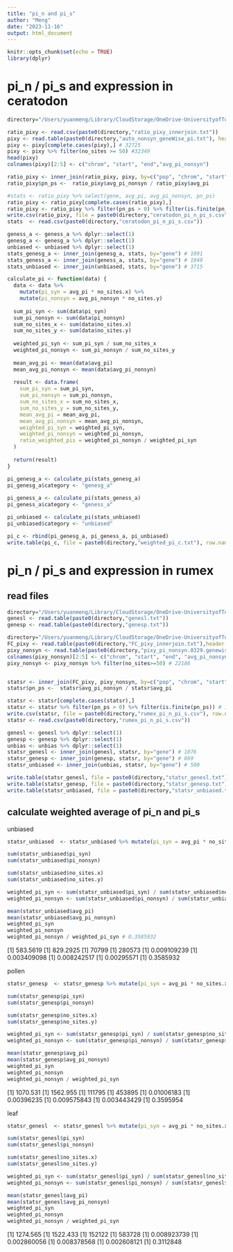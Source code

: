 ```yaml
---
title: "pi_n and pi_s"
author: "Meng"
date: "2023-11-16"
output: html_document
---
```


```r
knitr::opts_chunk$set(echo = TRUE)
library(dplyr)
```


# pi_n / pi_s and expression in ceratodon

```r
directory="/Users/yuanmeng/Library/CloudStorage/OneDrive-UniversityofToronto/Manuscripts/ceratodon_haploid_sel/diversity/"

ratio_pixy <- read.csv(paste0(directory,"ratio_pixy_innerjoin.txt"))
pixy <- read.table(paste0(directory,"auto_nonsyn_geneWise_pi.txt"), header=TRUE) 
pixy <- pixy[complete.cases(pixy),] # 32725
pixy <- pixy %>% filter(no_sites >= 50) #32349
head(pixy)
colnames(pixy)[2:5] <- c("chrom", "start", "end","avg_pi_nonsyn")

ratio_pixy <- inner_join(ratio_pixy, pixy, by=c("pop", "chrom", "start", "end")) #  (18615 no UV)
ratio_pixy$pn_ps <-  ratio_pixy$avg_pi_nonsyn / ratio_pixy$avg_pi

#stats <- ratio_pixy %>% select(gene, avg_pi, avg_pi_nonsyn, pn_ps)
ratio_pixy <- ratio_pixy[complete.cases(ratio_pixy),]
ratio_pixy <- ratio_pixy %>% filter(pn_ps > 0) %>% filter(is.finite(pn_ps)) # 16346 (15982)
write.csv(ratio_pixy, file = paste0(directory,"ceratodon_pi_n_pi_s.csv"), row.names = FALSE, quote = FALSE)
stats  <- read.csv(paste0(directory,"ceratodon_pi_n_pi_s.csv"))

geness_a <- geness_a %>% dplyr::select(1)
genesg_a <- genesg_a %>% dplyr::select(1)
unbiased <- unbiased %>% dplyr::select(1)
stats_genesg_a <- inner_join(genesg_a, stats, by="gene") # 1091
stats_geness_a <- inner_join(geness_a, stats, by="gene") # 1049
stats_unbiased <- inner_join(unbiased, stats, by="gene") # 3715
```


```r
calculate_pi <- function(data) {
  data <- data %>%
    mutate(pi_syn = avg_pi * no_sites.x) %>%
    mutate(pi_nonsyn = avg_pi_nonsyn * no_sites.y)
  
  sum_pi_syn <- sum(data$pi_syn)
  sum_pi_nonsyn <- sum(data$pi_nonsyn)
  sum_no_sites_x <- sum(data$no_sites.x)
  sum_no_sites_y <- sum(data$no_sites.y)
  
  weighted_pi_syn <- sum_pi_syn / sum_no_sites_x
  weighted_pi_nonsyn <- sum_pi_nonsyn / sum_no_sites_y
  
  mean_avg_pi <- mean(data$avg_pi)
  mean_avg_pi_nonsyn <- mean(data$avg_pi_nonsyn)
  
  result <- data.frame(
    sum_pi_syn = sum_pi_syn,
    sum_pi_nonsyn = sum_pi_nonsyn,
    sum_no_sites_x = sum_no_sites_x,
    sum_no_sites_y = sum_no_sites_y,
    mean_avg_pi = mean_avg_pi,
    mean_avg_pi_nonsyn = mean_avg_pi_nonsyn,
    weighted_pi_syn = weighted_pi_syn,
    weighted_pi_nonsyn = weighted_pi_nonsyn,
    ratio_weighted_pis = weighted_pi_nonsyn / weighted_pi_syn
  )
  
  return(result)
}

pi_genesg_a <- calculate_pi(stats_genesg_a)
pi_genesg_a$category <- "genesg_a" 
    
pi_geness_a <- calculate_pi(stats_geness_a)
pi_geness_a$category <- "geness_a" 

pi_unbiased <- calculate_pi(stats_unbiased)
pi_unbiased$category <- "unbiased" 

pi_c <- rbind(pi_genesg_a, pi_geness_a, pi_unbiased)
write.table(pi_c, file = paste0(directory,"weighted_pi_c.txt"), row.names = FALSE, quote = FALSE)

```




# pi_n / pi_s and expression in rumex

## read files
```r
directory="/Users/yuanmeng/Library/CloudStorage/OneDrive-UniversityofToronto/Manuscripts/rumex_haploid_sel/deseq2/"
genesl <- read.table(paste0(directory,"genesl.txt"))
genesp <- read.table(paste0(directory,"genesp.txt"))

directory="/Users/yuanmeng/Library/CloudStorage/OneDrive-UniversityofToronto/Manuscripts/rumex_haploid_sel/pixy/"
FC_pixy <- read.table(paste0(directory,"FC_pixy_innerjoin.txt"),header = TRUE) #11735
pixy_nonsyn <- read.table(paste0(directory,"pixy_pi_nonsyn.0329.genewise.txt"), header=TRUE) #27026
colnames(pixy_nonsyn)[2:5] <- c("chrom", "start", "end", "avg_pi_nonsyn")
pixy_nonsyn <- pixy_nonsyn %>% filter(no_sites>=50) # 22186


statsr <- inner_join(FC_pixy, pixy_nonsyn, by=c("pop", "chrom", "start", "end")) # 11734
statsr$pn_ps <-  statsr$avg_pi_nonsyn / statsr$avg_pi

statsr <- statsr[complete.cases(statsr),]
statsr <- statsr %>% filter(pn_ps > 0) %>% filter(is.finite(pn_ps)) # 10834
write.csv(statsr, file = paste0(directory,"rumex_pi_n_pi_s.csv"), row.names = FALSE, quote = FALSE)
statsr <- read.csv(paste0(directory,"rumex_pi_n_pi_s.csv"))

genesl <- genesl %>% dplyr::select(1)
genesp <- genesp %>% dplyr::select(1)
unbias <- unbias %>% dplyr::select(1)
statsr_genesl <- inner_join(genesl, statsr, by="gene") # 1076
statsr_genesp <- inner_join(genesp, statsr, by="gene") # 869
statsr_unbiased <- inner_join(unbias, statsr, by="gene") # 500

write.table(statsr_genesl, file = paste0(directory,"statsr_genesl.txt"), sep = "\t", row.names = FALSE, col.names = FALSE, quote = FALSE)
write.table(statsr_genesp, file = paste0(directory,"statsr_genesp.txt"), sep = "\t", row.names = FALSE, col.names = FALSE, quote = FALSE)
write.table(statsr_unbiased, file = paste0(directory,"statsr_unbiased.txt"), sep = "\t", row.names = FALSE, col.names = FALSE, quote = FALSE)
```


## calculate weighted average of pi_n and pi_s

unbiased
```r
statsr_unbiased  <- statsr_unbiased %>% mutate(pi_syn = avg_pi * no_sites.x) %>% mutate(pi_nonsyn = avg_pi_nonsyn * no_sites.y) 

sum(statsr_unbiased$pi_syn)
sum(statsr_unbiased$pi_nonsyn)

sum(statsr_unbiased$no_sites.x)
sum(statsr_unbiased$no_sites.y)

weighted_pi_syn <- sum(statsr_unbiased$pi_syn) / sum(statsr_unbiased$no_sites.x)
weighted_pi_nonsyn <- sum(statsr_unbiased$pi_nonsyn) / sum(statsr_unbiased$no_sites.y)

mean(statsr_unbiased$avg_pi)
mean(statsr_unbiased$avg_pi_nonsyn)
weighted_pi_syn
weighted_pi_nonsyn
weighted_pi_nonsyn / weighted_pi_syn # 0.3585932
```
[1] 583.5619
[1] 829.2925
[1] 70799
[1] 280573
[1] 0.009109239
[1] 0.003409098
[1] 0.008242517
[1] 0.00295571
[1] 0.3585932

pollen
```r
statsr_genesp  <- statsr_genesp %>% mutate(pi_syn = avg_pi * no_sites.x) %>% mutate(pi_nonsyn = avg_pi_nonsyn * no_sites.y) 

sum(statsr_genesp$pi_syn)
sum(statsr_genesp$pi_nonsyn)

sum(statsr_genesp$no_sites.x)
sum(statsr_genesp$no_sites.y)

weighted_pi_syn <- sum(statsr_genesp$pi_syn) / sum(statsr_genesp$no_sites.x)
weighted_pi_nonsyn <- sum(statsr_genesp$pi_nonsyn) / sum(statsr_genesp$no_sites.y)

mean(statsr_genesp$avg_pi)
mean(statsr_genesp$avg_pi_nonsyn)
weighted_pi_syn
weighted_pi_nonsyn
weighted_pi_nonsyn / weighted_pi_syn 
```
[1] 1070.531
[1] 1562.955
[1] 111795
[1] 453895
[1] 0.01006183
[1] 0.00396235
[1] 0.009575843
[1] 0.003443429
[1] 0.3595954

leaf
```r
statsr_genesl  <- statsr_genesl %>% mutate(pi_syn = avg_pi * no_sites.x) %>% mutate(pi_nonsyn = avg_pi_nonsyn * no_sites.y) 

sum(statsr_genesl$pi_syn)
sum(statsr_genesl$pi_nonsyn)

sum(statsr_genesl$no_sites.x)
sum(statsr_genesl$no_sites.y)

weighted_pi_syn <- sum(statsr_genesl$pi_syn) / sum(statsr_genesl$no_sites.x)
weighted_pi_nonsyn <- sum(statsr_genesl$pi_nonsyn) / sum(statsr_genesl$no_sites.y)

mean(statsr_genesl$avg_pi)
mean(statsr_genesl$avg_pi_nonsyn)
weighted_pi_syn
weighted_pi_nonsyn
weighted_pi_nonsyn / weighted_pi_syn 
```
[1] 1274.565
[1] 1522.433
[1] 152122
[1] 583728
[1] 0.008923739
[1] 0.002860056
[1] 0.008378568
[1] 0.002608121
[1] 0.3112848







